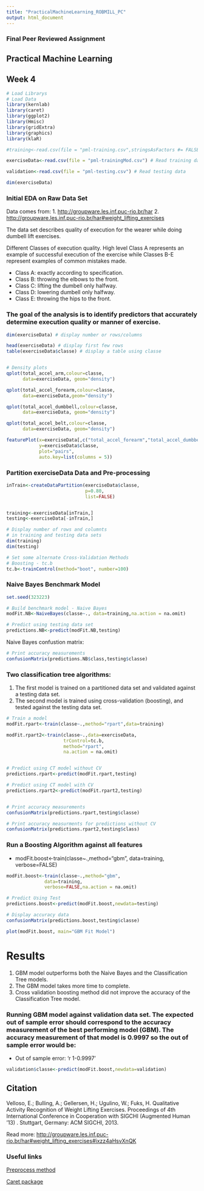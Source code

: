 ```yaml
---
title: "PracticalMachineLearning_ROBMILL_PC"
output: html_document
---
```

### Final Peer Reviewed Assignment
## Practical Machine Learning
## Week 4

```r
# Load Librarys
# Load Data
library(kernlab)
library(caret)
library(ggplot2)
library(Hmisc)
library(gridExtra)
library(graphics)
library(klaR)

#training<-read.csv(file = "pml-training.csv",stringsAsFactors #= FALSE) # Read training data

exerciseData<-read.csv(file = "pml-trainingMod.csv") # Read training data

validation<-read.csv(file = "pml-testing.csv") # Read testing data

dim(exerciseData)
```


### Initial EDA on Raw Data Set
Data comes from: 
1.  <http://groupware.les.inf.puc-rio.br/har>
2.  <http://groupware.les.inf.puc-rio.br/har#weight_lifting_exercises>

The data set describes quality of execution for the wearer while doing dumbell lift exercises.  

Different Classes of execution quality.  High level Class A represents an example of successful execution of the exercise while Classes B-E represent examples of common mistakes made.  

* Class A: exactly according to specification.
* Class B: throwing the elbows to the front.
* Class C: lifting the dumbell only halfway.
* Class D: lowering dumbell only halfway.
* Class E: throwing the hips to the front.

### The goal of the analysis is to identify predictors that accurately determine execution quality or manner of exercise.


```r

dim(exerciseData) # display number or rows/columns

head(exerciseData) # display first few rows
table(exerciseData$classe) # display a table using classe


# Density plots
qplot(total_accel_arm,colour=classe,
      data=exerciseData, geom="density")

qplot(total_accel_forearm,colour=classe,
      data=exerciseData,geom="density")

qplot(total_accel_dumbbell,colour=classe,
      data=exerciseData, geom="density")

qplot(total_accel_belt,colour=classe,
      data=exerciseData, geom="density")

featurePlot(x=exerciseData[,c("total_accel_forearm","total_accel_dumbbell","total_accel_belt","total_accel_arm")], 
            y=exerciseData$classe, 
            plot="pairs",
            auto.key=list(columns = 5))
```


### Partition exerciseData Data and Pre-processing
```r

inTrain<-createDataPartition(exerciseData$classe,
                             p=0.80,
                             list=FALSE)


training<-exerciseData[inTrain,]
testing<-exerciseData[-inTrain,]

# Display number of rows and columnts 
# in training and testing data sets
dim(training)
dim(testing)

# Set some alternate Cross-Validation Methods
# Boosting - tc.b
tc.b<-trainControl(method="boot", number=100)

```
### Naive Bayes Benchmark Model

```r
set.seed(323223)

# Build benchmark model - Naive Bayes
modFit.NB<-NaiveBayes(classe~., data=training,na.action = na.omit)

# Predict using testing data set
predictions.NB<-predict(modFit.NB,testing)
```

Naive Bayes confustion matrix:
```r

# Print accuracy measurements
confusionMatrix(predictions.NB$class,testing$classe)


```

### Two classification tree algorithms:
1. The first model is trained on a partitioned data set and validated against a testing data set.
2. The second model is trained using cross-validation (boosting), and tested against the testing data set.

```r

# Train a model 
modFit.rpart<-train(classe~.,method="rpart",data=training)

modFit.rpart2<-train(classe~.,data=exerciseData,
                     trControl=tc.b,
                     method="rpart",
                     na.action = na.omit)


# Predict using CT model without CV
predictions.rpart<-predict(modFit.rpart,testing)

# Predict using CT model with CV
predictions.rpart2<-predict(modFit.rpart2,testing)


# Print accuracy measurements
confusionMatrix(predictions.rpart,testing$classe)

# Print accuracy measurments for predictions without CV
confusionMatrix(predictions.rpart2,testing$class)


```


### Run a Boosting Algorithm against all features
* modFit.boost<-train(classe~.,method="gbm",
              data=training,
              verbose=FALSE)
```r
modFit.boost<-train(classe~.,method="gbm",
              data=training,
              verbose=FALSE,na.action = na.omit)

# Predict Using Test 
predictions.boost<-predict(modFit.boost,newdata=testing)

```

```r
# Display accuracy data
confusionMatrix(predictions.boost,testing$classe)

```


```r
plot(modFit.boost, main="GBM Fit Model")
```


# Results
1. GBM model outperforms both the Naive Bayes and the Classification Tree models.
2. The GBM model takes more time to complete.  
3. Cross validation boosting method did not improve the accuracy of the Classification Tree model.

### Running GBM model against validation data set.  The expected out of sample error should correspond to the accuracy measurement of the best performing model (GBM).  The accuracy measurement of that model is 0.9997 so the out of sample error would be:

* Out of sample error: 'r 1-0.9997'
```r
validation$classe<-predict(modFit.boost,newdata=validation)

```


## Citation
Velloso, E.; Bulling, A.; Gellersen, H.; Ugulino, W.; Fuks, H. Qualitative Activity Recognition of Weight Lifting Exercises. Proceedings of 4th International Conference in Cooperation with SIGCHI (Augmented Human '13) . Stuttgart, Germany: ACM SIGCHI, 2013.

Read more: <http://groupware.les.inf.puc-rio.br/har#weight_lifting_exercises#ixzz4aHsvXnQK>

### Useful links

[Preprocess method](https://www.rdocumentation.org/packages/caret/versions/6.0-73/topics/preProcess)

[Caret package](https://topepo.github.io/caret/model-training-and-tuning.html)